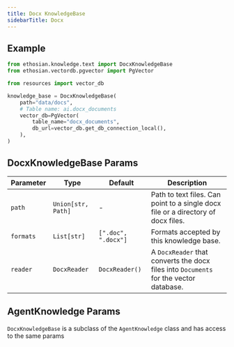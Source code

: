 ```yaml
---
title: Docx KnowledgeBase
sidebarTitle: Docx
---
```


## Example


```python knowledge_base.py
from ethosian.knowledge.text import DocxKnowledgeBase
from ethosian.vectordb.pgvector import PgVector

from resources import vector_db

knowledge_base = DocxKnowledgeBase(
    path="data/docs",
    # Table name: ai.docx_documents
    vector_db=PgVector(
        table_name="docx_documents",
        db_url=vector_db.get_db_connection_local(),
    ),
)
```

## DocxKnowledgeBase Params

| Parameter | Type | Default | Description |
| --- | --- | --- | --- |
| `path` | `Union[str, Path]` | - | Path to text files. Can point to a single docx file or a directory of docx files. |
| `formats` | `List[str]` | `[".doc", ".docx"]` | Formats accepted by this knowledge base. |
| `reader` | `DocxReader` | `DocxReader()` | A `DocxReader` that converts the docx files into `Documents` for the vector database. |

## AgentKnowledge Params

`DocxKnowledgeBase` is a subclass of the `AgentKnowledge` class and has access to the same params

<Snippet file="kb-base-reference.mdx" />